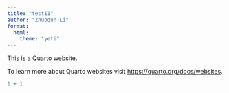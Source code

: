 ---
title: "test11"
author: "Zhuoqun Li"
format: 
  html: 
    theme: "yeti"
---

This is a Quarto website.

To learn more about Quarto websites visit <https://quarto.org/docs/websites>.

```{r}
1 + 1
```
